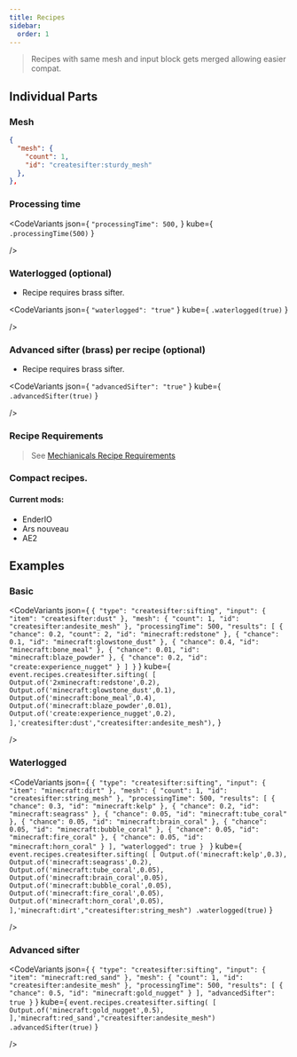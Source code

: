 ```yaml
---
title: Recipes
sidebar:
  order: 1
---
```


> Recipes with same mesh and input block gets merged allowing easier compat.

## Individual Parts
### Mesh
```json
{
  "mesh": {
    "count": 1,
    "id": "createsifter:sturdy_mesh"
  },
},
```
### Processing time
<CodeVariants
	json={
		`
		  "processingTime": 500,
		`
	}
	kube={
		`
		.processingTime(500)
		`
	}

/>
### Waterlogged (optional)
- Recipe requires brass sifter.

<CodeVariants
	json={
		`
		"waterlogged": "true"
		`
	}
	kube={
		`
		.waterlogged(true)
		`
	}

 />

### Advanced sifter (brass) per recipe (optional)
- Recipe requires brass sifter.

<CodeVariants
	json={
		`
		"advancedSifter": "true"
		`
	}
	kube={
		`
		.advancedSifter(true)
		`
	}

 />

### Recipe Requirements
> See [Mechianicals Recipe Requirements](/mods/mechanicals-lib/recipe-requirements/)

### Compact recipes.
#### Current mods:
  - EnderIO
  - Ars nouveau
  - AE2

## Examples
### Basic
<CodeVariants
	json={
		`
		{
			"type": "createsifter:sifting",
			"input": {
				"item": "createsifter:dust"
			},
			"mesh": {
				"count": 1,
				"id": "createsifter:andesite_mesh"
			},
			"processingTime": 500,
			"results": [
				{
					"chance": 0.2,
					"count": 2,
					"id": "minecraft:redstone"
				},
				{
					"chance": 0.1,
					"id": "minecraft:glowstone_dust"
				},
				{
					"chance": 0.4,
					"id": "minecraft:bone_meal"
				},
				{
					"chance": 0.01,
					"id": "minecraft:blaze_powder"
				},
				{
					"chance": 0.2,
					"id": "create:experience_nugget"
				}
			]
		}
		`
	}
	kube={
		`
			event.recipes.createsifter.sifting(
				[
					Output.of('2xminecraft:redstone',0.2),
					Output.of('minecraft:glowstone_dust',0.1),
					Output.of('minecraft:bone_meal',0.4),
					Output.of('minecraft:blaze_powder',0.01),
					Output.of('create:experience_nugget',0.2),
				],'createsifter:dust',"createsifter:andesite_mesh"),
		`
	}

/>
### Waterlogged
<CodeVariants
	json={
		`{
			"type": "createsifter:sifting",
			"input": {
				"item": "minecraft:dirt"
			},
			"mesh": {
				"count": 1,
				"id": "createsifter:string_mesh"
			},
			"processingTime": 500,
			"results": [
				{
					"chance": 0.3,
					"id": "minecraft:kelp"
				},
				{
					"chance": 0.2,
					"id": "minecraft:seagrass"
				},
				{
					"chance": 0.05,
					"id": "minecraft:tube_coral"
				},
				{
					"chance": 0.05,
					"id": "minecraft:brain_coral"
				},
				{
					"chance": 0.05,
					"id": "minecraft:bubble_coral"
				},
				{
					"chance": 0.05,
					"id": "minecraft:fire_coral"
				},
				{
					"chance": 0.05,
					"id": "minecraft:horn_coral"
				}
			],
			"waterlogged": true
		}
		`
	}
	kube={
		`
		event.recipes.createsifter.sifting(
				[
					Output.of('minecraft:kelp',0.3),
					Output.of('minecraft:seagrass',0.2),
					Output.of('minecraft:tube_coral',0.05),
					Output.of('minecraft:brain_coral',0.05),
					Output.of('minecraft:bubble_coral',0.05),
					Output.of('minecraft:fire_coral',0.05),
					Output.of('minecraft:horn_coral',0.05),
				],'minecraft:dirt',"createsifter:string_mesh")
				.waterlogged(true)
		`
	}

/>
### Advanced sifter
<CodeVariants
	json={
		`
		{
			"type": "createsifter:sifting",
			"input": {
				"item": "minecraft:red_sand"
			},
			"mesh": {
				"count": 1,
				"id": "createsifter:andesite_mesh"
			},
			"processingTime": 500,
			"results": [
				{
				"chance": 0.5,
				"id": "minecraft:gold_nugget"
				}
			],
			"advancedSifter": true
			}
		`
	}
	kube={
		`
			event.recipes.createsifter.sifting(
				[
					Output.of('minecraft:gold_nugget',0.5),
				],'minecraft:red_sand',"createsifter:andesite_mesh")
				.advancedSifter(true)
		`
	}

/>